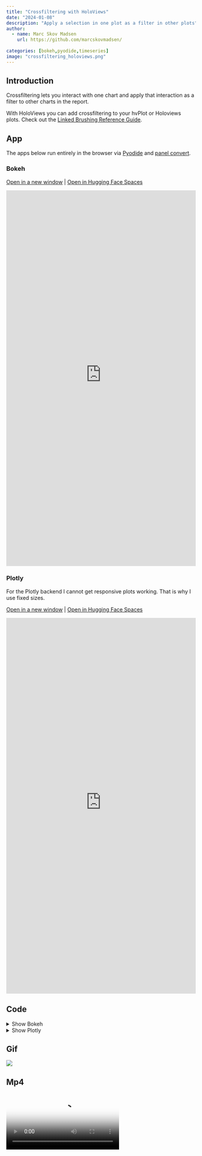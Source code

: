 ```yaml
---
title: "Crossfiltering with HoloViews"
date: "2024-01-08"
description: "Apply a selection in one plot as a filter in other plots"
author:
  - name: Marc Skov Madsen
    url: https://github.com/marcskovmadsen/
    
categories: [bokeh,pyodide,timeseries]
image: "crossfiltering_holoviews.png"
---
```


## Introduction

Crossfiltering lets you interact with one chart and apply that interaction as a filter to other charts in the report. 

With HoloViews you can add crossfiltering to your hvPlot or Holoviews plots. Check out the [Linked Brushing Reference Guide](http://holoviews.org/user_guide/Linked_Brushing.html).

## App

The apps below run entirely in the browser via [Pyodide](https://pyodide.org) and [panel convert](https://panel.holoviz.org/how_to/wasm/convert.html).

### Bokeh

<a href="https://awesome-panel-crossfiltering-holoviews.static.hf.space/crossfiltering_holoviews_bokeh.html" target="_blank">Open in a new window</a> | <a href="https://huggingface.co/spaces/awesome-panel/crossfiltering_holoviews" target="_blank">Open in Hugging Face Spaces</a>

<iframe
	src="https://awesome-panel-crossfiltering-holoviews.static.hf.space/crossfiltering_holoviews_bokeh.html"
	frameborder="0"
	style="width:100%;height:1000px"
></iframe>

### Plotly

For the Plotly backend I cannot get responsive plots working. That is why I use fixed sizes.

<a href="https://awesome-panel-crossfiltering-holoviews.static.hf.space/crossfiltering_holoviews_plotly.html" target="_blank">Open in a new window</a> | <a href="https://huggingface.co/spaces/awesome-panel/crossfiltering_holoviews" target="_blank">Open in Hugging Face Spaces</a>

<iframe
	src="https://awesome-panel-crossfiltering-holoviews.static.hf.space/crossfiltering_holoviews_plotly.html"
	frameborder="0"
	style="width:100%;height:1000px"
></iframe>

## Code

<details>
<summary>Show Bokeh</summary>
```.python
```
</details>

<details>
<summary>Show Plotly</summary>
```.python
```
</details>

## Gif

<img src="https://cdn.awesome-panel.org/resources/crossfiltering_holoviews/crossfiltering_holoviews.gif"></img>

## Mp4

<video poster="https://cdn.awesome-panel.org/resources/crossfiltering_holoviews/crossfiltering_holoviews.png" controls>
  <source src="https://cdn.awesome-panel.org/resources/crossfiltering_holoviews/crossfiltering_holoviews.mp4" type="video/mp4">
  Your browser does not support HTML video.
</video>

## Png

<img src="https://cdn.awesome-panel.org/resources/crossfiltering_holoviews/crossfiltering_holoviews.png"></img>